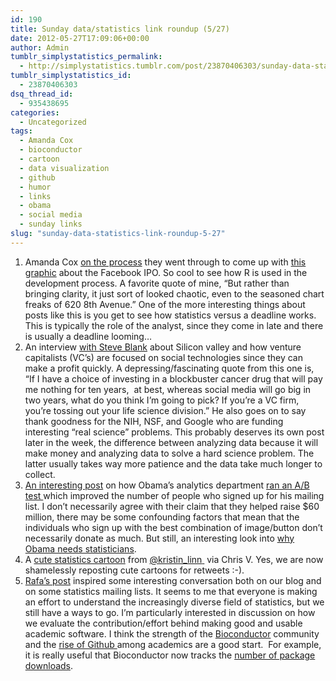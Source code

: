 ```yaml
---
id: 190
title: Sunday data/statistics link roundup (5/27)
date: 2012-05-27T17:09:06+00:00
author: Admin
tumblr_simplystatistics_permalink:
  - http://simplystatistics.tumblr.com/post/23870406303/sunday-data-statistics-link-roundup-5-27
tumblr_simplystatistics_id:
  - 23870406303
dsq_thread_id:
  - 935438695
categories:
  - Uncategorized
tags:
  - Amanda Cox
  - bioconductor
  - cartoon
  - data visualization
  - github
  - humor
  - links
  - obama
  - social media
  - sunday links
slug: "sunday-data-statistics-link-roundup-5-27"
---
```

  1. Amanda Cox <a href="http://chartsnthings.tumblr.com/post/23348191031/amanda-cox-and-countrymen-chart-the-facebook-i-p-o" target="_blank">on the process</a> they went through to come up with <a href="http://www.nytimes.com/interactive/2012/05/17/business/dealbook/how-the-facebook-offering-compares.html" target="_blank">this graphic</a> about the Facebook IPO. So cool to see how R is used in the development process. A favorite quote of mine, &#8220;<span>But rather than bringing clarity, it just sort of looked chaotic, even to the seasoned chart freaks of 620 8th Avenue.&#8221; One of the more interesting things about posts like this is you get to see how statistics versus a deadline works. This is typically the role of the analyst, since they come in late and there is usually a deadline looming&#8230;</span>
  2. <span>An interview <a href="http://www.readability.com/read?url=http%3A//m.theatlantic.com/business/archive/2012/05/the-golden-age-of-silicon-valley-is-over-and-were-dancing-on-its-grave/257401/" target="_blank">with Steve Blank</a> about Silicon valley and how venture capitalists (VC&#8217;s) are focused on social technologies since they can make a profit quickly. A depressing/fascinating quote from this one is, &#8220;</span><span>If I have a choice of investing in a blockbuster cancer drug that will pay me nothing for ten years,  at best, whereas social media will go big in two years, what do you think I&#8217;m going to pick? If you&#8217;re a VC firm, you&#8217;re tossing out your life science division.&#8221; He also goes on to say thank goodness for the NIH, NSF, and Google who are funding interesting &#8220;real science&#8221; problems. This probably deserves its own post later in the week, the difference between analyzing data because it will make money and analyzing data to solve a hard science problem. The latter usually takes way more patience and the data take much longer to collect. </span>
  3. <span><a href="http://blog.optimizely.com/how-obama-raised-60-million-by-running-an-exp" target="_blank">An interesting post</a> on how Obama&#8217;s analytics department <a href="http://en.wikipedia.org/wiki/A/B_testing" target="_blank">ran an A/B test </a>which improved the number of people who signed up for his mailing list. I don&#8217;t necessarily agree with their claim that they helped raise $60 million, there may be some confounding factors that mean that the individuals who sign up with the best combination of image/button don&#8217;t necessarily donate as much. But still, an interesting look into <a href="http://simplystatistics.tumblr.com/post/10809464773/why-does-obama-need-statisticians" target="_blank">why Obama needs statisticians</a>. </span>
  4. <span>A <a href="https://twitter.com/kristin_linn/status/206778618016317441/photo/1" target="_blank">cute statistics cartoon</a> from <a href="https://twitter.com/#!/kristin_linn" target="_blank">@kristin_linn </a> via Chris V. Yes, we are now shamelessly reposting cute cartoons for retweets :-). </span>
  5. <span><a href="http://simplystatistics.tumblr.com/post/23674712262/how-do-we-evaluate-statisticians-working-in-genomics" target="_blank">Rafa&#8217;s post</a> inspired some interesting conversation both on our blog and on some statistics mailing lists. It seems to me that everyone is making an effort to understand the increasingly diverse field of statistics, but we still have a ways to go. I&#8217;m particularly interested in discussion on how we evaluate the contribution/effort behind making good and usable academic software. I think the strength of the <a href="http://bioconductor.org/" target="_blank">Bioconductor</a> community and the <a href="https://github.com/" target="_blank">rise of Github </a>among academics are a good start.  For example, it is really useful that Bioconductor now tracks the <a href="http://www.bioconductor.org/packages/stats/" target="_blank">number of package downloads</a>. </span>
